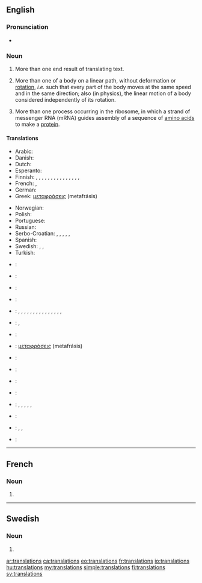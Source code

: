 {{selfref|See also [[Wiktionary:Translations]]}}
==English==

===Pronunciation===
* {{audio|en-us-translations.ogg|Audio (US)}}

===Noun===
{{infl|en}}

# {{countable}} More than one end result of translating text.
# {{countable|mathematics|physics}} More than one of a body on a linear path, without deformation or [[rotation]], ''i.e.'' such that every part of the body moves at the same speed and in the same direction; also (in physics), the linear motion of a body considered independently of its rotation.
# {{genetics}} More than one process occurring in the ribosome, in which a strand of messenger RNA (mRNA) guides assembly of a sequence of [[amino acid|amino acids]] to make a [[protein]].

====Translations====
{{trans-top|plural of translated texts}}
* Arabic: {{t+|ar|تراجم|p|tr=taraajim}}
* Danish: {{t-|da|oversættelser|p}}
* Dutch: {{t+|nl|vertalingen|f|p}}
* Esperanto: {{t+|eo|tradukoj|p|xs=Esperanto}}
* Finnish: {{t|fi|käännökset|p}}, {{t|fi|translaatiot}}, {{t|fi|translaatioiden}}, {{t|fi|translaatioitten}}, {{t|fi|translaatioita}}, {{t|fi|translaatioissa}}, {{t|fi|translaatioista}}, {{t|fi|translaatioihin}}, {{t|fi|translaatioilla}}, {{t|fi|translaatioilta}}, {{t|fi|translaatioille}}, {{t|fi|translaatioina}}, {{t|fi|translaatioiksi}}, {{t|fi|translaatioin}}, {{t|fi|translaatioitta}}, {{t|fi|translaatioineen}}
* French: {{t+|fr|traductions|f|p}}, {{t|fr|translations|f}}
* German: {{t-|de|Übersetzungen|f|p}}
* Greek: [[μεταφράσεις]] (metafrásis) {{p}}
{{trans-mid}}
* Norwegian: {{t|no|oversettelser|m}}
* Polish: {{t|pl|tłumaczenia|m|p}}
* Portuguese: {{t-|pt|traduções|f|p}}
* Russian: {{t-|ru|переводы|m|p}}
* Serbo-Croatian: {{t|sh|транслације}}, {{t|sh|транслација}}, {{t|sh|транслацијама}}, {{t|sh|translacije}}, {{t|sh|translacija}}, {{t|sh|translacijama}}
* Spanish: {{t-|es|traducciones|p}}
* Swedish: {{t+|sv|översättningar|c|p}}, {{t|sv|translationer|c}}, {{t|sv|translationerna|c}}
* Turkish: {{t-|tr|çeviriler|p}}
{{trans-bottom}}

{{trans-top|More than one of a body on a linear path}}
{{trans-mid}}
{{trans-bottom}}

{{trans-top|More than one process occurring in the ribosome}}
{{trans-mid}}
{{trans-bottom}}

{{checktrans-top}}
* {{ttbc|Arabic}}: {{t+|ar|تراجم|p|tr=taraajim}}
* {{ttbc|Danish}}: {{t-|da|oversættelser|p}}
* {{ttbc|Dutch}}: {{t+|nl|vertalingen|f|p}}
* {{ttbc|Esperanto}}: {{t+|eo|tradukoj|p|xs=Esperanto}}
* {{ttbc|Finnish}}: {{t|fi|käännökset|p}}, {{t|fi|translaatiot}}, {{t|fi|translaatioiden}}, {{t|fi|translaatioitten}}, {{t|fi|translaatioita}}, {{t|fi|translaatioissa}}, {{t|fi|translaatioista}}, {{t|fi|translaatioihin}}, {{t|fi|translaatioilla}}, {{t|fi|translaatioilta}}, {{t|fi|translaatioille}}, {{t|fi|translaatioina}}, {{t|fi|translaatioiksi}}, {{t|fi|translaatioin}}, {{t|fi|translaatioitta}}, {{t|fi|translaatioineen}}
* {{ttbc|French}}: {{t+|fr|traductions|f|p}}, {{t|fr|translations|f}}
* {{ttbc|German}}: {{t-|de|Übersetzungen|f|p}}
* {{ttbc|Greek}}: [[μεταφράσεις]] (metafrásis) {{p}}
{{trans-mid}}
* {{ttbc|Norwegian}}: {{t|no|oversettelser|m}}
* {{ttbc|Polish}}: {{t|pl|tłumaczenia|m|p}}
* {{ttbc|Portuguese}}: {{t-|pt|traduções|f|p}}
* {{ttbc|Russian}}: {{t-|ru|переводы|m|p}}
* {{ttbc|Serbo-Croatian}}: {{t|sh|транслације}}, {{t|sh|транслација}}, {{t|sh|транслацијама}}, {{t|sh|translacije}}, {{t|sh|translacija}}, {{t|sh|translacijama}}
* {{ttbc|Spanish}}: {{t-|es|traducciones|p}}
* {{ttbc|Swedish}}: {{t+|sv|översättningar|c|p}}, {{t|sv|translationer|c}}, {{t|sv|translationerna|c}}
* {{ttbc|Turkish}}: {{t-|tr|çeviriler|p}}
{{trans-bottom}}

----

==French==

===Noun===
{{infl|fr|plural}} {{f|p}}

# {{plural of|translation|lang=fr}}

----

==Swedish==

===Noun===
{{infl|sv|noun form}}

# {{sv-noun-form-indef-gen|translation}}

[[ar:translations]]
[[ca:translations]]
[[eo:translations]]
[[fr:translations]]
[[io:translations]]
[[hu:translations]]
[[my:translations]]
[[simple:translations]]
[[fi:translations]]
[[sv:translations]]